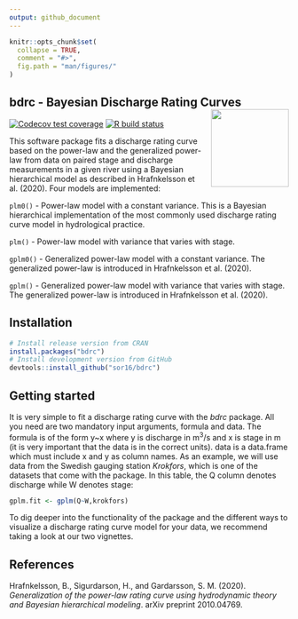 ```yaml
---
output: github_document
---
```


<!-- README.md is generated from README.Rmd. Please edit that file -->

```r
knitr::opts_chunk$set(
  collapse = TRUE,
  comment = "#>",
  fig.path = "man/figures/"
)
```

## bdrc - Bayesian Discharge Rating Curves <img src="man/figures/logo.png" align="right" alt="" width="140" />
<!-- badges: start -->
[![Codecov test coverage](https://codecov.io/gh/sor16/bdrc/branch/master/graph/badge.svg)](https://codecov.io/gh/sor16/bdrc?branch=master)
[![R build status](https://github.com/sor16/bdrc/workflows/R-CMD-check/badge.svg)](https://github.com/sor16/bdrc/actions)
<!-- badges: end -->

This software package fits a discharge rating curve based on the power-law and the generalized power-law from data on paired stage and discharge measurements in a given river using a Bayesian hierarchical model as described in Hrafnkelsson et al. (2020). Four models are implemented:

```plm0() ``` - Power-law model with a constant variance. This is a Bayesian hierarchical implementation of the most commonly used discharge rating curve model in hydrological practice. 

```plm() ``` - Power-law model with variance that varies with stage.

```gplm0() ``` - Generalized power-law model with a constant variance. The generalized power-law is introduced in Hrafnkelsson et al. (2020).

```gplm() ``` - Generalized power-law model with variance that varies with stage. The generalized power-law is introduced in Hrafnkelsson et al. (2020).

## Installation

```r
# Install release version from CRAN
install.packages("bdrc")
# Install development version from GitHub
devtools::install_github("sor16/bdrc")
```

## Getting started
It is very simple to fit a discharge rating curve with the _bdrc_ package. All you need are two mandatory input arguments, formula and data. The formula is of the form y~x where y is discharge in m$^3/$s and x is stage in m (it is very important that the data is in the correct units). data is a data.frame which must include x and y as column names. As an example, we will use data from the Swedish gauging station _Krokfors_, which is one of the datasets that come with the package. In this table, the Q column denotes discharge while W denotes stage:

```r
gplm.fit <- gplm(Q~W,krokfors)
```

To dig deeper into the functionality of the package and the different ways to visualize a discharge rating curve model for your data, we recommend taking a look at our two vignettes.

## References
Hrafnkelsson, B., Sigurdarson, H., and Gardarsson, S. M. (2020). *Generalization of the power-law rating curve using hydrodynamic theory and Bayesian hierarchical modeling*. arXiv preprint 2010.04769.

